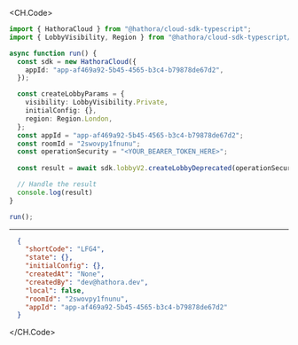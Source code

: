 
<CH.Code>
```typescript CreateLobbyDeprecated.ts
import { HathoraCloud } from "@hathora/cloud-sdk-typescript";
import { LobbyVisibility, Region } from "@hathora/cloud-sdk-typescript/models/components";

async function run() {
  const sdk = new HathoraCloud({
    appId: "app-af469a92-5b45-4565-b3c4-b79878de67d2",
  });

  const createLobbyParams = {
    visibility: LobbyVisibility.Private,
    initialConfig: {},
    region: Region.London,
  };
  const appId = "app-af469a92-5b45-4565-b3c4-b79878de67d2";
  const roomId = "2swovpy1fnunu";
  const operationSecurity = "<YOUR_BEARER_TOKEN_HERE>";
  
  const result = await sdk.lobbyV2.createLobbyDeprecated(operationSecurity, createLobbyParams, appId, roomId);

  // Handle the result
  console.log(result)
}

run();
```
---

```json Example Response
  {
    "shortCode": "LFG4",
    "state": {},
    "initialConfig": {},
    "createdAt": "None",
    "createdBy": "dev@hathora.dev",
    "local": false,
    "roomId": "2swovpy1fnunu",
    "appId": "app-af469a92-5b45-4565-b3c4-b79878de67d2"
  }
```
</CH.Code>
